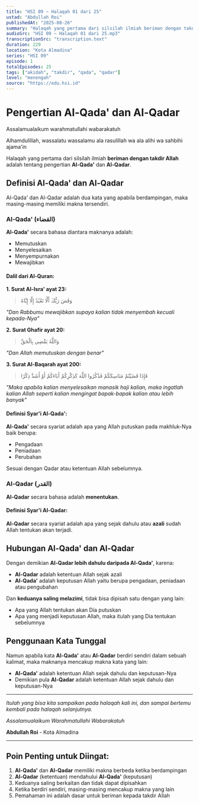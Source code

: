 ```yaml
---
title: "HSI 09 ~ Halaqah 01 dari 25"
ustad: "Abdullah Roi"
publishedAt: "2025-08-26"
summary: "Halaqah yang pertama dari silsilah ilmiah beriman dengan takdir Allah adalah tentang pengertian Al-Qada' dan Al-Qadar"
audioSrc: "HSI 09 ~ Halaqah 01 dari 25.mp3"
transcriptionSrc: "transcription.text"
duration: 229
location: "Kota Almadina"
series: "HSI 09"
episode: 1
totalEpisodes: 25
tags: ["akidah", "takdir", "qada", "qadar"]
level: "menengah"
source: "https://edu.hsi.id"
---
```


# Pengertian Al-Qada' dan Al-Qadar

Assalamualaikum warahmatullahi wabarakatuh

Alhamdulillah, wassalatu wassalamu ala rasulillah wa ala alihi wa sahbihi ajama'in

Halaqah yang pertama dari silsilah ilmiah **beriman dengan takdir Allah** adalah tentang pengertian **Al-Qada'** dan **Al-Qadar**.

## Definisi Al-Qada' dan Al-Qadar

Al-Qada' dan Al-Qadar adalah dua kata yang apabila berdampingan, maka masing-masing memiliki makna tersendiri.

### Al-Qada' (القضاء)

**Al-Qada'** secara bahasa diantara maknanya adalah:
- Memutuskan
- Menyelesaikan  
- Menyempurnakan
- Mewajibkan

#### Dalil dari Al-Quran:

**1. Surat Al-Isra' ayat 23:**
> وَقَضَ رَبُّكَ أَلَّا تَعْبُدُ إِلَّا إِيَّاهُ

*"Dan Rabbumu mewajibkan supaya kalian tidak menyembah kecuali kepada-Nya"*

**2. Surat Ghafir ayat 20:**
> وَاللَّهُ يَقْضِي بِالْحَقِّ

*"Dan Allah memutuskan dengan benar"*

**3. Surat Al-Baqarah ayat 200:**
> فَإِذَا قَضَيْتُمْ مَنَاسِكَكُمْ فَذْكُرُوا اللَّهَ كَذِكْرِكُمْ أَبَاءَكُمْ أَوْ أَشَدَّ ذِكْرًا

*"Maka apabila kalian menyelesaikan manasik haji kalian, maka ingatlah kalian Allah seperti kalian mengingat bapak-bapak kalian atau lebih banyak"*

#### Definisi Syar'i Al-Qada':
**Al-Qada'** secara syariat adalah apa yang Allah putuskan pada makhluk-Nya baik berupa:
- Pengadaan
- Peniadaan  
- Perubahan

Sesuai dengan Qadar atau ketentuan Allah sebelumnya.

### Al-Qadar (القدر)

**Al-Qadar** secara bahasa adalah **menentukan**.

#### Definisi Syar'i Al-Qadar:
**Al-Qadar** secara syariat adalah apa yang sejak dahulu atau **azali** sudah Allah tentukan akan terjadi.

## Hubungan Al-Qada' dan Al-Qadar

Dengan demikian **Al-Qadar lebih dahulu daripada Al-Qada'**, karena:

- **Al-Qadar** adalah ketentuan Allah sejak azali
- **Al-Qada'** adalah keputusan Allah yaitu berupa pengadaan, peniadaan atau pengubahan

Dan **keduanya saling melazimi**, tidak bisa dipisah satu dengan yang lain:
- Apa yang Allah tentukan akan Dia putuskan
- Apa yang menjadi keputusan Allah, maka itulah yang Dia tentukan sebelumnya

## Penggunaan Kata Tunggal

Namun apabila kata **Al-Qada'** atau **Al-Qadar** berdiri sendiri dalam sebuah kalimat, maka maknanya mencakup makna kata yang lain:

- **Al-Qada'** adalah ketentuan Allah sejak dahulu dan keputusan-Nya
- Demikian pula **Al-Qadar** adalah ketentuan Allah sejak dahulu dan keputusan-Nya

---

*Itulah yang bisa kita sampaikan pada halaqah kali ini, dan sampai bertemu kembali pada halaqah selanjutnya.*

*Assalamualaikum Warahmatullahi Wabarakatuh*

**Abdullah Roi** - Kota Almadina

---

## Poin Penting untuk Diingat:

1. **Al-Qada'** dan **Al-Qadar** memiliki makna berbeda ketika berdampingan
2. **Al-Qadar** (ketentuan) mendahului **Al-Qada'** (keputusan)
3. Keduanya saling berkaitan dan tidak dapat dipisahkan
4. Ketika berdiri sendiri, masing-masing mencakup makna yang lain
5. Pemahaman ini adalah dasar untuk beriman kepada takdir Allah